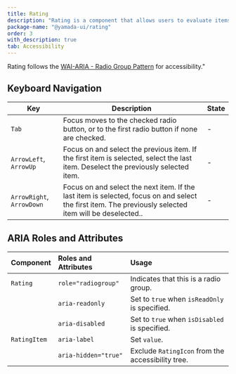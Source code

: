 ```yaml
---
title: Rating
description: "Rating is a component that allows users to evaluate items, presented in the form of icons such as stars or hearts, and visually displays the rating selected by the user."
package-name: "@yamada-ui/rating"
order: 3
with_description: true
tab: Accessibility
---
```


Rating follows the [WAI-ARIA - Radio Group Pattern](https://www.w3.org/WAI/ARIA/apg/patterns/radio/examples/radio-rating/) for accessibility."

## Keyboard Navigation

| Key                       | Description                                                                                                                                               | State |
| ------------------------- | --------------------------------------------------------------------------------------------------------------------------------------------------------- | ----- |
| `Tab`                     | Focus moves to the checked radio button, or to the first radio button if none are checked.                                                                | -     |
| `ArrowLeft`, `ArrowUp`    | Focus on and select the previous item. If the first item is selected, select the last item. Deselect the previously selected item.                        | -     |
| `ArrowRight`, `ArrowDown` | Focus on and select the next item. If the last item is selected, focus on and select the first item. The previously selected item will be deselected.. 　 | -     |

## ARIA Roles and Attributes

| Component    | Roles and Attributes | Usage                                             |
| :----------- | :------------------- | :------------------------------------------------ |
| `Rating`     | `role="radiogroup"`  | Indicates that this is a radio group.             |
|              | `aria-readonly`      | Set to `true` when `isReadOnly` is specified.     |
|              | `aria-disabled`      | Set to `true` when `isDisabled` is specified.     |
| `RatingItem` | `aria-label`         | Set `value`.                                      |
|              | `aria-hidden="true"` | Exclude `RatingIcon` from the accessibility tree. |
